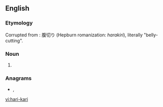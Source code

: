 {{also|harikari}}
==English==

===Etymology===
Corrupted from {{etyl|ja|en}}: 腹切り (Hepburn romanization: ''harakiri''), literally "belly-cutting".

===Noun===
{{en-noun|-}}

# {{lb|en|proscribed}} {{alternative form of|hara-kiri|lang=en}}

===Anagrams===
* {{l|en|hara-kiri}}, {{l|en|harakiri}}

[[vi:hari-kari]]